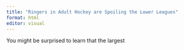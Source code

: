 ```yaml
---
title: "Ringers in Adult Hockey are Spoiling the Lower Leagues"
format: html
editor: visual
---
```


You might be surprised to learn that the largest
